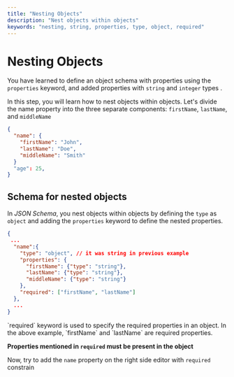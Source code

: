 ```yaml
---
title: "Nesting Objects"
description: "Nest objects within objects"
keywords: "nesting, string, properties, type, object, required"
---
```


# Nesting Objects

You have learned to define an object schema with properties using the `properties` keyword, and added properties with `string` and `integer` types .

In this step, you will learn how to nest objects within objects.
Let's divide the name property into the three separate components: `firstName`, `lastName`, and `middleName` 

```json highlightLineStart={3} highlightLineEnd={5}
{
  "name": {
    "firstName": "John",
    "lastName": "Doe",
    "middleName": "Smith"
  }
  "age": 25,
}
```

## Schema for nested objects

In _JSON Schema_, you nest objects within objects by defining the `type` as `object` and adding the `properties` keyword to define the nested properties.

```json 
{
 ...
  "name":{
    "type": "object", // it was string in previous example
    "properties": {
      "firstName": {"type": "string"},
      "lastName": {"type": "string"},
      "middleName": {"type": "string"}
    },
    "required": ["firstName", "lastName"]
  },
  ...
}

```

<GoodToKnowBox>
`required` keyword is used to specify the required properties in an object. In the above example, `firstName` and `lastName` are required properties. 

**Properties mentioned in `required` must be present in the object**
</GoodToKnowBox>


Now, try to add the `name` property on the right side editor with `required` constrain